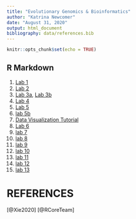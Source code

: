 ```yaml
---
title: "Evolutionary Genomics & Bioinformatics"
author: "Katrina Newcomer"
date: "August 31, 2020"
output: html_document
bibliography: data/references.bib
---
```


```r
knitr::opts_chunk$set(echo = TRUE)
```

## R Markdown


1. [Lab 1](lab1_kmn.html)
2. [Lab 2](lab2.html)
3. [Lab 3a](lab3a.html), [Lab 3b](lab3b.html)
4. [Lab 4](lab4.html)
5. [Lab 5](lab5.html)  
6. [lab 5b](597x.html)
6. [Data Visualization Tutorial](DataVisTutorial.html)
7. [Lab 6](lab6.html)
8. [lab 7](lab7.html)
9. [lab 8](lab8.html)
10. [lab 9](lab9a.html)
11. [lab 10](lab10.html)
12. [lab 11](lab11.html)
13. [lab 12](lab12.html)
14. [lab 13](lab13.html)

# REFERENCES
[@Xie2020]
[@RCoreTeam]
